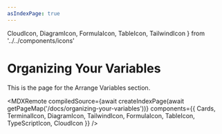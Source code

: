 ```yaml
---
asIndexPage: true
---
```


  CloudIcon,
  DiagramIcon,
  FormulaIcon,
  TableIcon,
  TailwindIcon
} from '../../components/icons'

# Organizing Your Variables
This is the page for the Arrange Variables section.

<MDXRemote
  compiledSource={await createIndexPage(await getPageMap('/docs/organizing-your-variables'))}
  components={{
    Cards,
    TerminalIcon,
    DiagramIcon,
    TailwindIcon,
    FormulaIcon,
    TableIcon,
    TypeScriptIcon,
    CloudIcon
  }}
/>
